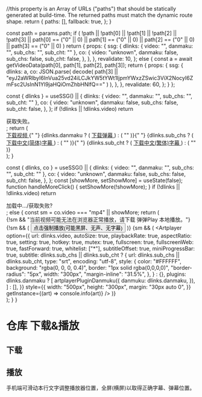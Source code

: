 
  //this property is an Array of URLs ("paths") that should be statically generated at build-time. The returned paths must match the dynamic route shape.
  return {
    paths: [],
    fallback: true,
  };
}

  const path = params.path;
  if (
    !path ||
    !path[0] ||
    !path[1] ||
    !path[2] ||
    !path[3] ||
    path[0] == ("0" || 0) ||
    path[1] == ("0" || 0) ||
    path[2] == ("0" || 0) ||
    path[3] == ("0" || 0)
  )
    return {
      props: {
        ssg: {
          dlinks: { video: "", danmaku: "", sub_chs: "", sub_cht: "" },
          co: {
            video: "unknown",
            danmaku: false,
            sub_chs: false,
            sub_cht: false,
          },
        },
      },
      revalidate: 10,
    };
  else {
    const a = await getVideoData(path[0], path[1], path[2], path[3]);
    return {
      props: {
        ssg: {
          dlinks: a,
          co: JSON.parse(
            decode(
              path[3] ||
                "eyJ2aWRlbyI6InVua25vd24iLCJkYW5tYWt1IjpmYWxzZSwic3ViX2NocyI6ZmFsc2UsInN1Yl9jaHQiOmZhbHNlfQ=="
            )
          ),
        },
      },
      revalidate: 60,
    };
  }
};

  const { dlinks } = useSSG() || {
    dlinks: { video: "", danmaku: "", sub_chs: "", sub_cht: "" },
    co: {
      video: "unknown",
      danmaku: false,
      sub_chs: false,
      sub_cht: false,
    },
  };
  if (!dlinks || !dlinks.video) return <div>获取失败。</div>;
  return (
    <div>
      <a href={dlinks.video} target="_blank">
        下载视频
      </a>{" "}
      {dlinks.danmaku ? (
        <a href={dlinks.danmaku} target="_blank">
          下载弹幕
        </a>
      ) : (
        ""
      )}{" "}
      {dlinks.sub_chs ? (
        <a href={dlinks.sub_chs} target="_blank">
          下载中文(简体)字幕
        </a>
      ) : (
        ""
      )}{" "}
      {dlinks.sub_cht ? (
        <a href={dlinks.sub_cht} target="_blank">
          下载中文(繁体)字幕
        </a>
      ) : (
        ""
      )}
    </div>
  );
}

  const { dlinks, co } = useSSG() || {
    dlinks: { video: "", danmaku: "", sub_chs: "", sub_cht: "" },
    co: {
      video: "unknown",
      danmaku: false,
      sub_chs: false,
      sub_cht: false,
    },
  };
  const [showMore, setShowMore] = useState(false);
  function handleMoreClick() {
    setShowMore(!showMore);
  }
  if (!dlinks || !dlinks.video) return <div>加载中.../获取失败?</div>;
  else {
    const sm = co.video === "mp4" || showMore;
    return (
      <div>
        {!sm &&
          "当前视频可能无法在浏览器正常播放，请下载 弹弹Play 本地播放。"}
        <br />
        {!sm && (
          <button onClick={handleMoreClick}>
            点击强制播放(可能黑屏、无声、无字幕)
          </button>
        )}
        {sm && (
          <Artplayer
            option={{
              url: dlinks.video,
              autoSize: true,
              playbackRate: true,
              aspectRatio: true,
              setting: true,
              hotkey: true,
              mutex: true,
              fullscreen: true,
              fullscreenWeb: true,
              fastForward: true,
              whitelist: ["*"],
              subtitleOffset: true,
              miniProgressBar: true,
              subtitle:
                dlinks.sub_chs || dlinks.sub_cht
                  ? {
                      url: dlinks.sub_chs || dlinks.sub_cht,
                      type: "srt",
                      encoding: "utf-8",
                      style: {
                        color: "#FFFFFF",
                        background: "rgba(0, 0, 0, 0.4)",
                        border: "1px solid rgba(0,0,0,0)",
                        "border-radius": "5px",
                        width: "300px",
                        "margin-inline": "31.5%",
                      },
                    }
                  : {},
              plugins: dlinks.danmaku
                ? [
                    artplayerPluginDanmuku({
                      danmuku: dlinks.danmaku,
                    }),
                  ]
                : [],
            }}
            style={{
              width: "500px",
              height: "300px",
              margin: "30px auto 0",
            }}
            getInstance={(art) => console.info(art)}
          />
        )}
      </div>
    );
  }
}

# 仓库 下载&播放

## 下载

<BD />

## 播放

<div style={{ overflow: "auto" }}>
  手机端可滑动本行文字调整播放器位置，全屏(横屏)以取得正确字幕、弹幕位置。
  <AP />
</div>

